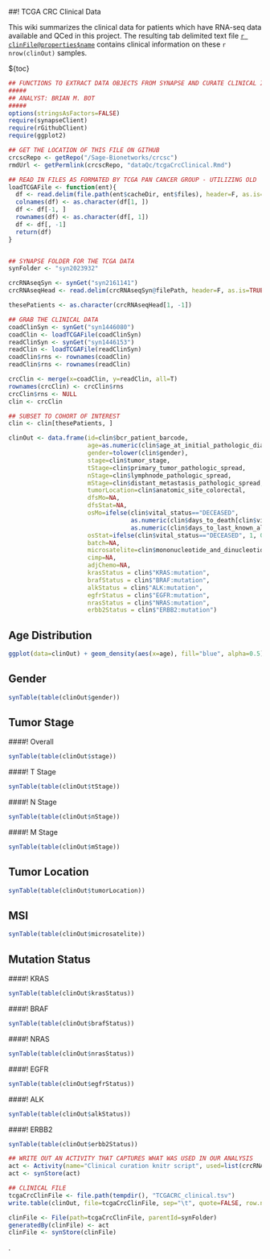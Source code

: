 ##! TCGA CRC Clinical Data

This wiki summarizes the clinical data for patients which have RNA-seq data available and QCed in this project. The resulting tab delimited text file [`r clinFile@properties$name`](#!Synapse:`r clinFile@properties$id`) contains clinical information on these `r nrow(clinOut)` samples.

${toc}
```r
## FUNCTIONS TO EXTRACT DATA OBJECTS FROM SYNAPSE AND CURATE CLINICAL INFO
#####
## ANALYST: BRIAN M. BOT
#####
options(stringsAsFactors=FALSE)
require(synapseClient)
require(rGithubClient)
require(ggplot2)

## GET THE LOCATION OF THIS FILE ON GITHUB
crcscRepo <- getRepo("/Sage-Bionetworks/crcsc")
rmdUrl <- getPermlink(crcscRepo, "dataQc/tcgaCrcClinical.Rmd")

## READ IN FILES AS FORMATED BY TCGA PAN CANCER GROUP - UTILIZING OLD 'DATA' OBJECTS INSTEAD OF FILES
loadTCGAFile <- function(ent){
  df <- read.delim(file.path(ent$cacheDir, ent$files), header=F, as.is=T, na.strings=c("", "NA", " "))
  colnames(df) <- as.character(df[1, ])
  df <- df[-1, ]
  rownames(df) <- as.character(df[, 1])
  df <- df[, -1]
  return(df)
}


## SYNAPSE FOLDER FOR THE TCGA DATA
synFolder <- "syn2023932"

crcRNAseqSyn <- synGet("syn2161141")
crcRNAseqHead <- read.delim(crcRNAseqSyn@filePath, header=F, as.is=TRUE, nrows=1)

thesePatients <- as.character(crcRNAseqHead[1, -1])

## GRAB THE CLINICAL DATA
coadClinSyn <- synGet("syn1446080")
coadClin <- loadTCGAFile(coadClinSyn)
readClinSyn <- synGet("syn1446153")
readClin <- loadTCGAFile(readClinSyn)
coadClin$rns <- rownames(coadClin)
readClin$rns <- rownames(readClin)

crcClin <- merge(x=coadClin, y=readClin, all=T)
rownames(crcClin) <- crcClin$rns
crcClin$rns <- NULL
clin <- crcClin

## SUBSET TO COHORT OF INTEREST
clin <- clin[thesePatients, ]

clinOut <- data.frame(id=clin$bcr_patient_barcode,
                      age=as.numeric(clin$age_at_initial_pathologic_diagnosis),
                      gender=tolower(clin$gender),
                      stage=clin$tumor_stage,
                      tStage=clin$primary_tumor_pathologic_spread,
                      nStage=clin$lymphnode_pathologic_spread,
                      mStage=clin$distant_metastasis_pathologic_spread,
                      tumorLocation=clin$anatomic_site_colorectal,
                      dfsMo=NA,
                      dfsStat=NA,
                      osMo=ifelse(clin$vital_status=="DECEASED",
                                  as.numeric(clin$days_to_death[clin$vital_status == "DECEASED"])*365/12,
                                  as.numeric(clin$days_to_last_known_alive[clin$vital_status != "DECEASED"])*365/12),
                      osStat=ifelse(clin$vital_status=="DECEASED", 1, 0),
                      batch=NA,
                      microsatelite=clin$mononucleotide_and_dinucleotide_marker_panel_analysis_status,
                      cimp=NA,
                      adjChemo=NA,
                      krasStatus = clin$"KRAS:mutation",
                      brafStatus = clin$"BRAF:mutation",
                      alkStatus = clin$"ALK:mutation",
                      egfrStatus = clin$"EGFR:mutation",
                      nrasStatus = clin$"NRAS:mutation",
                      erbb2Status = clin$"ERBB2:mutation")
```
## Age Distribution
```r
ggplot(data=clinOut) + geom_density(aes(x=age), fill="blue", alpha=0.5)
```
## Gender
```r
synTable(table(clinOut$gender))
```
## Tumor Stage
####! Overall
```r
synTable(table(clinOut$stage))
```
####! T Stage
```r
synTable(table(clinOut$tStage))
```
####! N Stage
```r
synTable(table(clinOut$nStage))
```
####! M Stage
```r
synTable(table(clinOut$mStage))
```
## Tumor Location
```r
synTable(table(clinOut$tumorLocation))
```
## MSI
```r
synTable(table(clinOut$microsatelite))
```
## Mutation Status
####! KRAS
```r
synTable(table(clinOut$krasStatus))
```
####! BRAF
```r
synTable(table(clinOut$brafStatus))
```
####! NRAS
```r
synTable(table(clinOut$nrasStatus))
```
####! EGFR
```r
synTable(table(clinOut$egfrStatus))
```
####! ALK
```r
synTable(table(clinOut$alkStatus))
```
####! ERBB2
```r
synTable(table(clinOut$erbb2Status))
```
```r
## WRITE OUT AN ACTIVITY THAT CAPTURES WHAT WAS USED IN OUR ANALYSIS
act <- Activity(name="Clinical curation knitr script", used=list(crcRNAseqSyn, readClinSyn, coadClinSyn, list(url=rmdUrl, name=basename(rmdUrl), wasExecuted=TRUE)))
act <- synStore(act)

## CLINICAL FILE
tcgaCrcClinFile <- file.path(tempdir(), "TCGACRC_clinical.tsv")
write.table(clinOut, file=tcgaCrcClinFile, sep="\t", quote=FALSE, row.names=FALSE)

clinFile <- File(path=tcgaCrcClinFile, parentId=synFolder)
generatedBy(clinFile) <- act
clinFile <- synStore(clinFile)
```


.